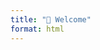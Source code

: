 ```yaml
---
title: "👋 Welcome"
format: html
---
```


<style>
.fade-in {
  animation: fadeIn 1.2s ease-in-out;
}
@keyframes fadeIn {
  0% { opacity: 0; transform: translateY(20px); }
  100% { opacity: 1; transform: translateY(0); }
}
.card {
  border-radius: 10px;
  transition: transform 0.3s ease, box-shadow 0.3s ease;
}
.card:hover {
  transform: scale(1.03);
  box-shadow: 0px 8px 20px rgba(0, 0, 0, 0.2);
}
</style>

<div class="container fade-in" style="max-width: 960px; margin: auto;">
  <div class="card shadow p-4">

# 👋 Hello, I'm Conor English

Welcome to my professional e-portfolio, developed using **Quarto**, **Git**, and **GitHub Pages**. This site showcases my academic and technical development, particularly in the field of **data analytics and player recruitment** in elite-level sports.

---

## 🎯 What You'll Find Here

This portfolio includes four end-to-end data projects, each highlighting specific technical and analytical skills across real-world scenarios:

- 🧠 **[About](about.html):** Learn more about my academic path, goals, and soft skills.
- 📄 **[Resume](resume.html):** View my qualifications, certifications, and technical proficiencies.
- 🚀 **[Projects](projects/index.html):** Explore machine learning models, dashboards, SQL analysis, and web scraping applications.
- 🔍 **[Reflection](reflection.html):** Honest insights into my learning journey, challenges, and growth.

---

## 💼 Why This Portfolio Matters

Through these projects, I’ve explored tools like **Python, SQL, Power BI**, and **BeautifulSoup**, while building fluency with **Git**, **VSCode**, and collaborative project workflows. This site reflects both my technical foundation and a deepening commitment to a career in **data analytics for sports performance and recruitment**.

---

> _"Success is the sum of small efforts, repeated day in and day out."_  
> <span style="float:right">— Robert Collier</span>

  </div>
</div>
